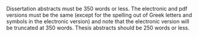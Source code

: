 Dissertation abstracts must be 350 words or less. The electronic and pdf versions must be the same (except for the spelling out of Greek letters and symbols in the electronic version) and note that the electronic version will be truncated at 350 words. Thesis abstracts should be 250 words or less.
